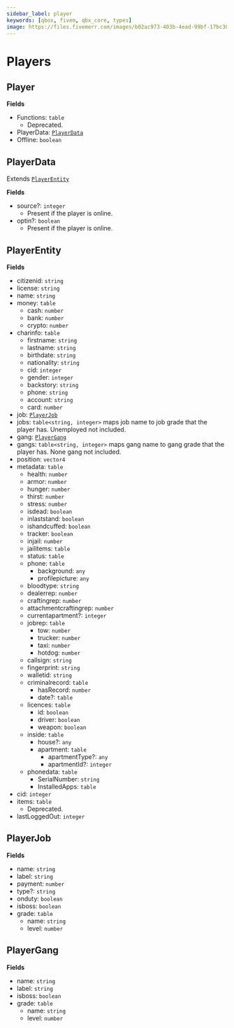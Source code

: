 ```yaml
---
sidebar_label: player
keywords: [qbox, fivem, qbx_core, types]
image: https://files.fivemerr.com/images/b02ac973-403b-4ead-99bf-17bc307172d9.png
---
```


# Players

## Player

**Fields**

- Functions: `table`
  - Deprecated.
- PlayerData: [`PlayerData`](#playerdata)
- Offline: `boolean`

## PlayerData

Extends [`PlayerEntity`](#playerentity)

**Fields**

- source?: `integer`
  - Present if the player is online.
- optin?: `boolean`
  - Present if the player is online.

## PlayerEntity

**Fields**

- citizenid: `string`
- license: `string`
- name: `string`
- money: `table`
  - cash: `number`
  - bank: `number`
  - crypto: `number`
- charinfo: `table`
  - firstname: `string`
  - lastname: `string`
  - birthdate: `string`
  - nationality: `string`
  - cid: `integer`
  - gender: `integer`
  - backstory: `string`
  - phone: `string`
  - account: `string`
  - card: `number`
- job: [`PlayerJob`](#playerjob)
- jobs: `table<string, integer>` maps job name to job grade that the player has. Unemployed not included.
- gang: [`PlayerGang`](#playergang)
- gangs: `table<string, integer>` maps gang name to gang grade that the player has. None gang not included.
- position: `vector4`
- metadata: `table`
  - health: `number`
  - armor: `number`
  - hunger: `number`
  - thirst: `number`
  - stress: `number`
  - isdead: `boolean`
  - inlaststand: `boolean`
  - ishandcuffed: `boolean`
  - tracker: `boolean`
  - injail: `number`
  - jailitems: `table`
  - status: `table`
  - phone: `table`
    - background: `any`
    - profilepicture: `any`
  - bloodtype: `string`
  - dealerrep: `number`
  - craftingrep: `number`
  - attachmentcraftingrep: `number`
  - currentapartment?: `integer`
  - jobrep: `table`
    - tow: `number`
    - trucker: `number`
    - taxi: `number`
    - hotdog: `number`
  - callsign: `string`
  - fingerprint: `string`
  - walletid: `string`
  - criminalrecord: `table`
    - hasRecord: `number`
    - date?: `table`
  - licences: `table`
    - id: `boolean`
    - driver: `boolean`
    - weapon: `boolean`
  - inside: `table`
    - house?: `any`
    - apartment: `table`
      - apartmentType?: `any`
      - apartmentId?: `integer`
  - phonedata: `table`
    - SerialNumber: `string`
    - InstalledApps: `table`
- cid: `integer`
- items: `table`
  - Deprecated.
- lastLoggedOut: `integer`

## PlayerJob

**Fields**

- name: `string`
- label: `string`
- payment: `number`
- type?: `string`
- onduty: `boolean`
- isboss: `boolean`
- grade: `table`
  - name: `string`
  - level: `number`

## PlayerGang

**Fields**

- name: `string`
- label: `string`
- isboss: `boolean`
- grade: `table`
  - name: `string`
  - level: `number`
